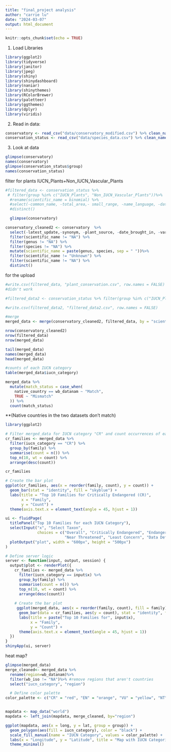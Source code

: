 ---
title: "final_project analysis"
author: "carrie lu"
date: "2024-03-07"
output: html_document
---

```{r setup, include=FALSE}
knitr::opts_chunk$set(echo = TRUE)
```

1.  Load Libraries
```{r}
library(ggplot2)
library(tidyverse)
library(janitor)
library(jpeg)
library(shiny)
library(shinydashboard)
library(naniar)
library(shinythemes)
library(RColorBrewer)
library(paletteer)
library(ggthemes)
library(dplyr)
library(viridis)
```

2.  Read in data:
```{r}
conservatory <- read_csv("data/conservatory_modified.csv") %>% clean_names()
conservation_status <- read_csv("data/species_data.csv") %>% clean_names()
```

3.  Look at data
```{r}
glimpse(conservatory)
names(conservatory)
glimpse(conservation_status$group)
names(conservation_status)
```
filter for plants
IUCN_Plants+Non_IUCN_Vascular_Plants
```{r}
#filtered_data <- conservation_status %>%
 # filter(group %in% c("IUCN_Plants", "Non_IUCN_Vascular_Plants"))%>%
  #rename(scientific_name = binomial) %>%
  #select(-common_name, -total_area,- small_range, -name_language, -datanam_area,-datanam_pct_area, -small_range, -iso_a3)%>%
  #distinct()

  glimpse(conservatory)

conservatory_cleaned2 <- conservatory  %>%
  select(-latest_update,-synonym, -plant_source, -date_brought_in, -variety_hybrid, -accession_number) %>%
  filter(scientific_name != "NA") %>% 
  filter(genus != "NA") %>%
  filter(species != "NA") %>% 
  mutate(scientific_name = paste(genus, species, sep = " "))%>%
  filter(scientific_name != "Unknown") %>%
  filter(scientific_name != "NA") %>%
  distinct()

```

for the upload
```{r}
#write.csv(filtered_data, "plant_conservation.csv", row.names = FALSE)
#didn't work

#filtered_data2 <- conservation_status %>% filter(group %in% c("IUCN_Plants", "Non_IUCN_Vascular_Plants"))%>% mutate(scientific_name = binomial) %>% select(-common_name, -name_language, -binomial, -group, -iucn_id_no,-iso_a3)%>% distinct()

#write.csv(filtered_data2, "filtered_data2.csv", row.names = FALSE)
```

```{r}
#merge
merged_data <- merge(conservatory_cleaned2, filtered_data, by = "scientific_name")

nrow(conservatory_cleaned2)
nrow(filtered_data)
nrow(merged_data)

tail(merged_data)
names(merged_data)
head(merged_data)
```


```{r}
#counts of each IUCN category
table(merged_data$iucn_category)

```

```{r}
merged_data %>%
  mutate(match_status = case_when(
    native_country == wb_datanam ~ "Match",
    TRUE ~ "Mismatch"
  )) %>%
  count(match_status)
```
**(Native countries in the two datasets don't match)

```{r}
library(ggplot2)

# Filter merged_data for IUCN category "CR" and count occurrences of each family
cr_families <- merged_data %>%
  filter(iucn_category == "CR") %>%
  group_by(family) %>%
  summarise(count = n()) %>%
  top_n(10, wt = count) %>%
  arrange(desc(count))

cr_families

# Create the bar plot
ggplot(cr_families, aes(x = reorder(family, count), y = count)) +
  geom_bar(stat = "identity", fill = "skyblue") +
  labs(title = "Top 10 Families for Critically Endangered (CR)",
       x = "Family",
       y = "Count") +
  theme(axis.text.x = element_text(angle = 45, hjust = 1))

```


```{r}
ui <- fluidPage(
  titlePanel("Top 10 Families for each IUCN Category"),
  selectInput("x", "Select Taxon", 
              choices = c("Overall", "Critically Endangered", "Endangered", "Vulnerable",
                          "Near Threatened", "Least Concern", "Data Deficient")),
  plotOutput("plot", width = "600px", height = "500px")
)

# Define server logic
server <- function(input, output, session) {
  output$plot <- renderPlot({
    cr_families <- merged_data %>%
      filter(iucn_category == input$x) %>%
      group_by(family) %>%
      summarise(count = n()) %>%
      top_n(10, wt = count) %>%
      arrange(desc(count))
    
    # Create the bar plot
     ggplot(merged_data, aes(x = reorder(family, count), fill = family)) +
      geom_bar(data = cr_families, aes(y = count), stat = "identity", fill = "skyblue") +
      labs(title = paste("Top 10 Families for", input$x),
           x = "Family",
           y = "Count") +
      theme(axis.text.x = element_text(angle = 45, hjust = 1))
  })
}
shinyApp(ui, server)

```


heat map?
```{r}

glimpse(merged_data)
merge_cleaned<- merged_data %>%
  rename(region=wb_datanam)%>%
  filter(wb_iso != "NA")%>% #remove regions that aren't countries
  select("iucn_category", "region") 

  # Define color palette
color_palette <- c("CR" = "red", "EN" = "orange", "VU" = "yellow", "NT" = "chartreuse", "LC" = "darkgreen", "DD" = "grey")


mapdata <- map_data("world")
mapdata <- left_join(mapdata, merge_cleaned, by="region")

ggplot(mapdata, aes(x = long, y = lat, group = group)) +
  geom_polygon(aes(fill = iucn_category), color = "black") +
  scale_fill_manual(name = "IUCN Category", values = color_palette) +
  labs(x = "Longitude", y = "Latitude", title = "Map with IUCN Categories") +
  theme_minimal()

```
